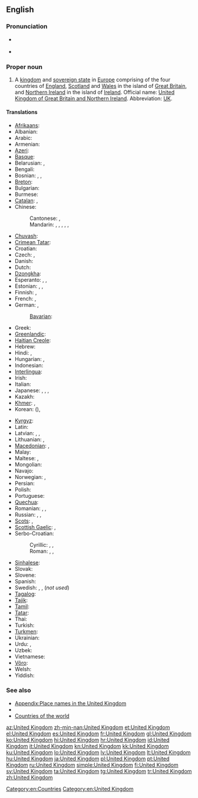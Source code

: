 ==English==
{{wikipedia}}

===Pronunciation===
* {{a|UK|US}} {{IPA|/juːˌnaɪ.tɪd ˈkɪŋ.dəm/|/jʊˌnaɪ.tɪd ˈkɪŋ.dəm/}}
* {{audio|en-us-United Kingdom.ogg|Audio (US)}}

===Proper noun===
{{en-proper noun|sg=[[united|United]] [[kingdom|Kingdom]]}}

# A [[kingdom]] and [[sovereign state]] in [[Europe]] comprising of the four countries of [[England]], [[Scotland]] and [[Wales]] in the island of [[Great Britain]], and [[Northern Ireland]] in the island of [[Ireland]]. Official name: [[United Kingdom of Great Britain and Northern Ireland]]. Abbreviation: [[UK]].

====Translations====
{{trans-top|Kingdom in Europe}}
* [[Afrikaans]]: {{t-|af|Verenigde Koninkryk|xs=Afrikaans}}
* Albanian: {{t|sq|Mbretëria e Bashkuar}}
* Arabic: {{t|ar|المملكة المتحدة|f|tr=al-mámlaka al-muttáHida|sc=Arab}}
* Armenian: {{t|hy|Միացյալ Թագավորություն|tr=Miac'yal T'agavorut'yun|sc=Armn}}
* [[Azeri]]: {{t|az|Böyük Britaniya}}
* [[Basque]]: {{t|eu|Erresuma Batua}}
* Belarusian: {{t|be|Злучанае Каралеўства|n|tr=Zlúčanaje Karaléŭstva|sc=Cyrl}}, {{t|be|Аб'яднанае Каралеўства|n|tr=Ab'jadnánaje Karaléŭstva|sc=Cyrl}}
* Bengali: {{t|bn|যুক্তরাজ্য|tr=Juktôrajjô|sc=Beng}}
* Bosnian: {{t|bs|Ujedinjeno Kraljevstvo|n}}, {{t|bs|Ujedinjeno Kraljevstvo Velike Britanije i Sjeverne Irske|n}}, {{t|bs|Velika Britanija|f}}
* [[Breton]]: {{t|br|Rouantelezh Unanet}}
* Bulgarian: {{t|bg|Обединеното кралство|n|tr=Obedinénoto králstvo|sc=Cyrl}}
* Burmese: {{t|my|ဘုရင့္နုိင္‌ငံပ္ရည္‌ထောင္‌စု|tr=bʰúẏĩnaĩṅã pẏitʰoũsú|sc=Mymr}}
* [[Catalan]]: {{t|ca|Regne Unit|m}}, {{t|ca|Regne Unit de la Gran Bretanya i Irlanda del Nord|m}}
* Chinese:
*: Cantonese: {{tø|yue|英國|tr=jing1 gwok3|sc=Hani|xs=Cantonese}}, {{tø|yue|大英聯合王國|tr=daai6 jing1 lyun4 hap6 wong4 gwok3|sc=Hani|xs=Cantonese}}
*: Mandarin: {{t|zh|英國|sc=Hani}}, {{t|zh|英国|tr=Yīngguó|sc=Hani}}, {{t|zh|大不列顛及北愛爾蘭聯合王國|sc=Hani}}, {{t|zh|大不列颠及北爱尔兰联合王国|tr=Dà-Bùlièdiān jí Běi-Ài'ěrlán Liánhé Wángguó|sc=Hani}}, {{t|zh|聯合王國|sc=Hani}}, {{t|zh|联合王国|tr=Liánhé Wángguó|sc=Hani}}
* [[Chuvash]]: {{tø|cv|Аслă Британи|sc=Cyrl|xs=Chuvash}}
* [[Crimean Tatar]]: {{tø|crh|Büyük Britaniya}}
* Croatian: {{t+|hr|Ujedinjeno Kraljevstvo|n}}
* Czech: {{t+|cs|Velká Británie|f}}, {{t|cs|Spojené království|n}}
* Danish: {{t-|da|Forenede Kongerige}}
* Dutch: {{t+|nl|Verenigd Koninkrijk}}
* [[Dzongkha]]: {{t|dz|ཡུ་ནའི་ཊེཊ་ཀིང་ཌམ།|tr=yu.na'i.ṭeṭ kiṅ.ḍam|sc=Tibt}}
* Esperanto: {{t-|eo|Britio|xs=Esperanto}}, {{t-|eo|Unuiĝinta Regno|xs=Esperanto}}, {{t|eo|Unuiĝinta Regno de Grand-Britio kaj Nord-Irlando|xs=Esperanto}}
* Estonian: {{t|et|Suurbritannia}}, {{t|et|Ühendkuningriik}}, {{t|et|Suurbritannia ja Põhja-Iiri Ühendkuningriik}}
* Finnish: {{t+|fi|Yhdistynyt kuningaskunta}}, {{t+|fi|Iso-Britannia}}
* French: {{t+|fr|Royaume-Uni|m}}, {{t+|fr|Royaume-Uni de Grande-Bretagne et d'Irlande du Nord|m}}
* German: {{t+|de|Vereinigtes Königreich|n}},  {{t+|de|Großbritannien|n}}
*: [[Bavarian]]: {{tø|bar|Vaeinigte Kinireich}}
* Greek: {{t|el|Ηνωμένο Βασίλειο|n|tr=Inoméno Vasílio|sc=Grek}}
* [[Greenlandic]]: {{t-|kl|Tuluit Nunaat|xs=Greenlandic}}
* [[Haitian Creole]]: {{tø|ht|Wayòm Ini}}
* Hebrew: {{t|he|הממלכה המאוחדת|tr=ha-mamlakha ha-meukhedet|sc=Hebr}}
* Hindi: {{t|hi|यूनाइटेड किंगडम|tr=yūnā'iṭeḍ kiṅgḍam|sc=Deva}}, {{t|hi|संयुक्त राजशाही|tr=sanyukta rājaśāhī|sc=Deva}}
* Hungarian: {{t+|hu|Egyesült Királyság}}, {{t+|hu|Nagy-Britannia és Észak-Írország Egyesült Királysága}}
* Indonesian: {{t|id|Kerajaan Inggris}}
* [[Interlingua]]: {{t|ia|Regno Unite}}
* Irish: {{t|ga|An Ríocht Aontaithe|f}}
* Italian: {{t+|it|Regno Unito|m}}
* Japanese: {{t+|ja|英国|tr=えいこく, Eikoku}}, {{t+|ja|イギリス|tr=igirisu}}, {{t-|ja|グレートブリテンおよび北アイルランド連合王国|tr=Gurēto Buriten oyobi Kita-Airurando rengō ōkoku}}, {{t|ja|連合王国|tr=れんごうおうこく, Rengō ōkoku}}
* Kazakh: {{t|kk|Құрама Патшалық|tr=Qurama Patşalıq|sc=Cyrl}}
* [[Khmer]]: {{t|km|ចក្រភពអង់គ្លេស|sc=Khmr|tr=chak pʰup ɑngkleih}}, {{t|km|សហរាជាណាចក្រ|sc=Khmr|tr=saha riechie naa chak}}
* Korean: {{t|ko|영국|tr=Yeong-guk|sc=Kore}} ({{t|ko|英國|sc=Kore}}), {{t|ko|대브리튼 연합 왕국|tr=Dae-beuriteun Yeonhap Wang-guk|sc=Kore}} {{t|ko|연합 왕국|tr=Yeonhap Wang-guk|sc=Kore}}
{{trans-mid}}
* [[Kyrgyz]]: {{t|ky|Бириккен Падышалык|tr=Birikken Padışalıq|sc=Cyrl}}
* Latin: {{t|la|Britanniarum Regnum|n}}
* Latvian: {{t|lv|Apvienotā Karaliste|f}}, {{t|lv|Lielbritānija|f}}, {{t|lv|Lielbritānijas un Ziemeļīrijas Apvienotā Karaliste|f}}
* Lithuanian: {{t+|lt|Jungtinė Karalystė|xs=Lithuanian}}, {{t+|lt|Didžioji Britanija|xs=Lithuanian}}
* [[Macedonian]]: {{t+|mk|Обединето Кралство|n|tr=Obedíneto Králstvo}},  {{t+|mk|Велика Британија|f|tr=Vélika Británija}}
* Malay: {{t|ms|United Kingdom}}
* Maltese: {{t|mt|Renju Unit|alt=Ir-Renju Unit}}, {{t|mt|Ir-Renju Unit tal-Gran Brittanja u l-Irlanda ta' Fuq}}
* Mongolian: {{t|mn|Нэгдсэн Вант улс|tr=Negdsen Vant uls|sc=Cyrl}}
* Navajo: {{tø|nv|Tó Táʼ Dinéʼiʼ Bikéyah}}
* Norwegian: {{t+|no|Storbritannia}}, {{t-|no|Det forente kongerike Storbritannia og Nord-Irland}}
* Persian: {{t|fa|پادشاهی متحد|tr=Pâdešâhi-ye Mottahed|sc=fa-Arab}}
* Polish: {{t+|pl|Zjednoczone Królestwo|n}}
* Portuguese: {{t+|pt|Reino Unido|m}}
* [[Quechua]]: {{t-|qu|Hukllachasqa Qhapaq Suyu|xs=Quechua}}
* Romanian: {{t|ro|Marea Britanie|f}}, {{t|ro|Regatul Unit al Marii Britanii și Irlandei de Nord|n}}, {{t|ro|Regatul Unit|n}}
* Russian: {{t|ru|Великобритания|f|tr=Velikobritánija|sc=Cyrl}}, {{t|ru|Соединённое Королевство Великобритании и Северной Ирландии|n|tr=Sojedinjónnoje Korolévstvo Velikobritánii i Sévernoj Irlándii|sc=Cyrl}}, {{t|ru|Соединённое Королевство|n|tr=Sojedinjónnoje Korolévstvo|sc=Cyrl}}
* [[Scots]]: {{tø|sco|Unitit Kinrick}}, {{tø|sco|Unitit Kinrick o Greet Britain an Norlin Airlann}}
* [[Scottish Gaelic]]: {{t|gd|Rìoghachd Aonaichte|f|alt=An Rìoghachd Aonaichte}}, {{t|gd|Rìoghachd Aonaichte na Breatainn Mhòr agus Eirinn a Tuath|f|alt=An Rìoghachd Aonaichte na Breatainn Mhòr agus Eirinn a Tuath}}
* Serbo-Croatian:
*: Cyrillic: {{t|sh|Уједињено Краљевство|n|sc=Cyrl}}, {{t|sh|Уједињено Краљевство Велике Британије и Сјеверне Ирске|n|sc=Cyrl}}, {{t|sr|Велика Британија|f|sc=Cyrl}}
*: Roman: {{t|sh|Ujedinjeno Kraljevstvo|n}}, {{t|sh|Ujedinjeno Kraljevstvo Velike Britanije i Sjeverne Irske|n}}, {{t|sh|Velika Britanija|f}}
* [[Sinhalese]]: {{t|si|එක්‍සත් රාජධානිය|tr=eksat rājadhāniya|sc=Sinh}}
* Slovak: {{t|sk|Spojené kráľovstvo|n}}
* Slovene: {{t+|sl|Združeno kraljestvo|n}}
* Spanish: {{t+|es|Reino Unido|m}}
* Swedish: {{t|sv|Storbritannien}}, {{t|sv|England}} {{qualifier|colloquial}}, {{t|sv|Förenade kungariket}} (''not used'')
* [[Tagalog]]: {{t|tl|United Kingdom}}
* [[Tajik]]: {{t|tg|Подшоҳии Муттаҳида|tr=Podšohii Muttahida|sc=Cyrl}}
* [[Tamil]]: {{t|ta|ஐக்கிய இராச்சியம்|tr=aikkiya irācciyam|sc=Taml}}
* [[Tatar]]: {{t|tt|Берләшкән Патшалык|tr=Berläşkän Patşalıq|sc=Cyrl}}
* Thai: {{t|th|สหราชอาณาจักร|tr=sàhà râat aanaajàk|sc=Thai}}
* Turkish: {{t+|tr|Birleşik Krallık}}
* [[Turkmen]]: {{t|tk|Birleşen Patyşalyk}}
* Ukrainian: {{t|uk|Сполучене Королівство|n|tr=Spolúčene Korolívstvo|sc=Cyrl}}
* Urdu: {{t|ur|مملکت متحدہ|tr=mamlakat muttahida|sc=ur-Arab}}, {{t|ur|یونائٹڈ کنگڈم|tr=yūnā'iṭeḍ kiṅgḍam|sc=ur-Arab}}
* Uzbek: {{t|uz|Birlashgan Qirollik}}
* Vietnamese: {{t|vi|Vương quốc Anh|xs=Vietnamese}}
* [[Võro]]: {{tø|vro|Ühendkuningriik}}
* Welsh: {{t|cy|Teyrnas Unigol|f|alt=Y Deyrnas Unigol}}
* Yiddish: {{t|yi|פֿאַראײניקט קיניגרײַך|n|tr=far'eynikt kinigraykh|sc=Hebr}}
{{trans-bottom}}

===See also===
* [[Appendix:Place names in the United Kingdom]]
* {{list|en|countries of Europe}}
* [[Appendix:Countries of the world|Countries of the world]]

[[Category:en:Countries]]
[[Category:en:United Kingdom]]

[[az:United Kingdom]]
[[zh-min-nan:United Kingdom]]
[[et:United Kingdom]]
[[el:United Kingdom]]
[[es:United Kingdom]]
[[fr:United Kingdom]]
[[gl:United Kingdom]]
[[ko:United Kingdom]]
[[hi:United Kingdom]]
[[hr:United Kingdom]]
[[id:United Kingdom]]
[[it:United Kingdom]]
[[kn:United Kingdom]]
[[kk:United Kingdom]]
[[ku:United Kingdom]]
[[lo:United Kingdom]]
[[lv:United Kingdom]]
[[lt:United Kingdom]]
[[hu:United Kingdom]]
[[ja:United Kingdom]]
[[pl:United Kingdom]]
[[pt:United Kingdom]]
[[ru:United Kingdom]]
[[simple:United Kingdom]]
[[fi:United Kingdom]]
[[sv:United Kingdom]]
[[ta:United Kingdom]]
[[tg:United Kingdom]]
[[tr:United Kingdom]]
[[zh:United Kingdom]]